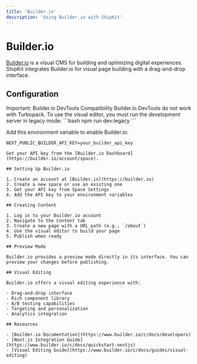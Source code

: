 ```yaml
---
title: 'Builder.io'
description: 'Using Builder.io with ShipKit'
---
```


# Builder.io

[Builder.io](https://builder.io) is a visual CMS for building and optimizing digital experiences. ShipKit integrates Builder.io for visual page building with a drag-and-drop interface.

## Configuration

<Alert variant="destructive" className="my-8">
  <AlertTriangleIcon className="h-5 w-5" />
  <AlertTitle>Important: Builder.io DevTools Compatibility</AlertTitle>
  <AlertDescription>
    Builder.io DevTools do not work with Turbopack. To use the visual editor, you must run the development server in legacy mode:
    ```bash
    npm run dev:legacy
    ```
  </AlertDescription>
</Alert>

Add this environment variable to enable Builder.io:

```env
NEXT_PUBLIC_BUILDER_API_KEY=your_builder_api_key

Get your API key from the [Builder.io Dashboard](https://builder.io/account/space).

## Setting Up Builder.io

1. Create an account at [Builder.io](https://builder.io)
2. Create a new space or use an existing one
3. Get your API key from Space Settings
4. Add the API key to your environment variables

## Creating Content

1. Log in to your Builder.io account
2. Navigate to the Content tab
3. Create a new page with a URL path (e.g., `/about`)
4. Use the visual editor to build your page
5. Publish when ready

## Preview Mode

Builder.io provides a preview mode directly in its interface. You can preview your changes before publishing.

## Visual Editing

Builder.io offers a visual editing experience with:

- Drag-and-drop interface
- Rich component library
- A/B testing capabilities
- Targeting and personalization
- Analytics integration

## Resources

- [Builder.io Documentation](https://www.builder.io/c/docs/developers)
- [Next.js Integration Guide](https://www.builder.io/c/docs/quickstart-nextjs)
- [Visual Editing Guide](https://www.builder.io/c/docs/guides/visual-editing)
